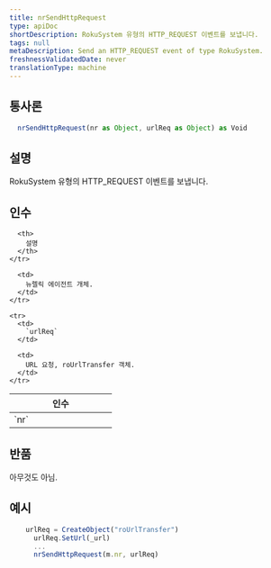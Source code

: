 ```yaml
---
title: nrSendHttpRequest
type: apiDoc
shortDescription: RokuSystem 유형의 HTTP_REQUEST 이벤트를 보냅니다.
tags: null
metaDescription: Send an HTTP_REQUEST event of type RokuSystem.
freshnessValidatedDate: never
translationType: machine
---
```


## 통사론

```js
  nrSendHttpRequest(nr as Object, urlReq as Object) as Void
```

## 설명

RokuSystem 유형의 HTTP\_REQUEST 이벤트를 보냅니다.

## 인수

<table>
  <thead>
    <tr>
      <th width="25%">
        인수
      </th>

      <th>
        설명
      </th>
    </tr>
  </thead>

  <tbody>
    <tr>
      <td>
        `nr`
      </td>

      <td>
        뉴렐릭 에이전트 개체.
      </td>
    </tr>

    <tr>
      <td>
        `urlReq`
      </td>

      <td>
        URL 요청, roUrlTransfer 객체.
      </td>
    </tr>
  </tbody>
</table>

## 반품

아무것도 아님.

## 예시

```js
  	urlReq = CreateObject("roUrlTransfer")
	  urlReq.SetUrl(_url)
	  ...
	  nrSendHttpRequest(m.nr, urlReq)
```
